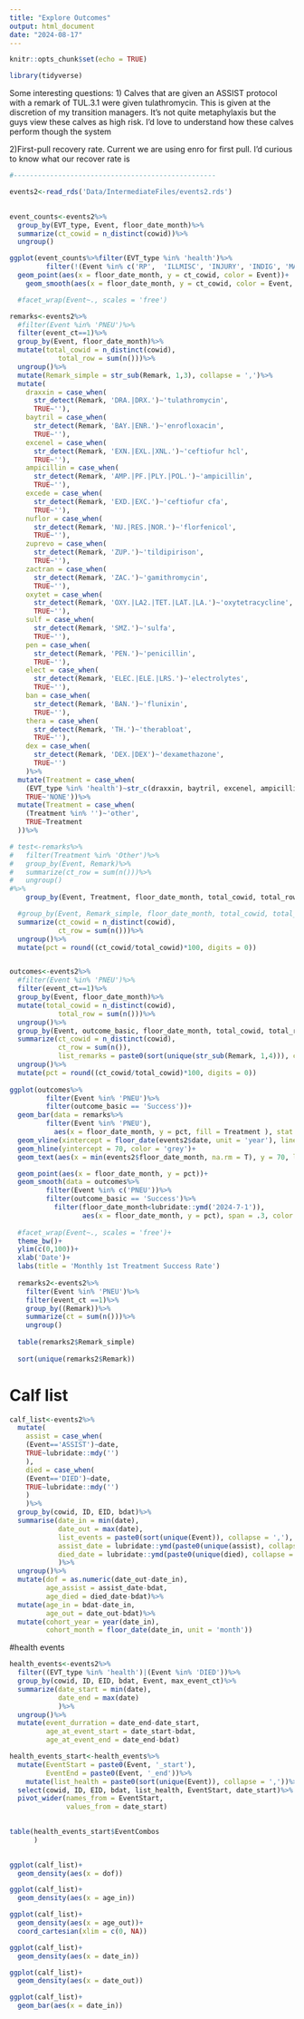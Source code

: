 ```yaml
---
title: "Explore Outcomes"
output: html_document
date: "2024-08-17"
---
```


```r
knitr::opts_chunk$set(echo = TRUE)
```

```r
library(tidyverse)

```
Some interesting questions:
1) Calves that are given an ASSIST protocol with a remark of TUL.3.1 were given tulathromycin. This is given at the discretion of my transition managers. It’s not quite metaphylaxis but the guys view these calves as high risk. I’d love to understand how these calves perform though the system


2)First-pull recovery rate. Current we are using enro for first pull. I’d curious to know what our recover rate is


```r
#--------------------------------------------------

events2<-read_rds('Data/IntermediateFiles/events2.rds')
  
```





```r
event_counts<-events2%>%
  group_by(EVT_type, Event, floor_date_month)%>%
  summarize(ct_cowid = n_distinct(cowid))%>%
  ungroup()

ggplot(event_counts%>%filter(EVT_type %in% 'health')%>%
         filter(!(Event %in% c('RP',  'ILLMISC', 'INJURY', 'INDIG', 'MAST', 'SWLNLEG', 'FEVER', 'DIPTHRA'))))+
  geom_point(aes(x = floor_date_month, y = ct_cowid, color = Event))+
    geom_smooth(aes(x = floor_date_month, y = ct_cowid, color = Event, fill = Event, group = Event))#+

  #facet_wrap(Event~., scales = 'free')


```


```r

remarks<-events2%>%
  #filter(Event %in% 'PNEU')%>%
  filter(event_ct==1)%>%
  group_by(Event, floor_date_month)%>%
  mutate(total_cowid = n_distinct(cowid), 
            total_row = sum(n()))%>%
  ungroup()%>%
  mutate(Remark_simple = str_sub(Remark, 1,3), collapse = ',')%>%
  mutate(
    draxxin = case_when(
      str_detect(Remark, 'DRA.|DRX.')~'tulathromycin', 
      TRUE~''), 
    baytril = case_when(
      str_detect(Remark, 'BAY.|ENR.')~'enrofloxacin', 
      TRUE~''), 
    excenel = case_when(
      str_detect(Remark, 'EXN.|EXL.|XNL.')~'ceftiofur hcl', 
      TRUE~''), 
    ampicillin = case_when(
      str_detect(Remark, 'AMP.|PF.|PLY.|POL.')~'ampicillin', 
      TRUE~''), 
    excede = case_when(
      str_detect(Remark, 'EXD.|EXC.')~'ceftiofur cfa', 
      TRUE~''), 
    nuflor = case_when(
      str_detect(Remark, 'NU.|RES.|NOR.')~'florfenicol', 
      TRUE~''), 
    zuprevo = case_when(
      str_detect(Remark, 'ZUP.')~'tildipirison', 
      TRUE~''),
    zactran = case_when(
      str_detect(Remark, 'ZAC.')~'gamithromycin', 
      TRUE~''), 
    oxytet = case_when(
      str_detect(Remark, 'OXY.|LA2.|TET.|LAT.|LA.')~'oxytetracycline', 
      TRUE~''), 
    sulf = case_when(
      str_detect(Remark, 'SMZ.')~'sulfa', 
      TRUE~''),
    pen = case_when(
      str_detect(Remark, 'PEN.')~'penicillin', 
      TRUE~''), 
    elect = case_when(
      str_detect(Remark, 'ELEC.|ELE.|LRS.')~'electrolytes', 
      TRUE~''), 
    ban = case_when(
      str_detect(Remark, 'BAN.')~'flunixin', 
      TRUE~''), 
    thera = case_when(
      str_detect(Remark, 'TH.')~'therabloat', 
      TRUE~''),
    dex = case_when(
      str_detect(Remark, 'DEX.|DEX')~'dexamethazone', 
      TRUE~'')
    )%>%
  mutate(Treatment = case_when(
    (EVT_type %in% 'health')~str_c(draxxin, baytril, excenel, ampicillin, excede, nuflor, zuprevo, zactran, oxytet, sulf, pen, ban, elect, thera, dex,  sep = ''), 
    TRUE~'NONE'))%>%
  mutate(Treatment = case_when(
    (Treatment %in% '')~'other', 
    TRUE~Treatment
  ))%>%

# test<-remarks%>%
#   filter(Treatment %in% 'Other')%>%
#   group_by(Event, Remark)%>%
#   summarize(ct_row = sum(n()))%>%
#   ungroup()
#%>%
    group_by(Event, Treatment, floor_date_month, total_cowid, total_row)%>%

  #group_by(Event, Remark_simple, floor_date_month, total_cowid, total_row)%>%
  summarize(ct_cowid = n_distinct(cowid), 
            ct_row = sum(n()))%>%
  ungroup()%>%
  mutate(pct = round((ct_cowid/total_cowid)*100, digits = 0))


outcomes<-events2%>%
  #filter(Event %in% 'PNEU')%>%
  filter(event_ct==1)%>%
  group_by(Event, floor_date_month)%>%
  mutate(total_cowid = n_distinct(cowid), 
            total_row = sum(n()))%>%
  ungroup()%>%
  group_by(Event, outcome_basic, floor_date_month, total_cowid, total_row)%>%
  summarize(ct_cowid = n_distinct(cowid), 
            ct_row = sum(n()), 
            list_remarks = paste0(sort(unique(str_sub(Remark, 1,4))), collapse = ','))%>%
  ungroup()%>%
  mutate(pct = round((ct_cowid/total_cowid)*100, digits = 0))
  
ggplot(outcomes%>%
         filter(Event %in% 'PNEU')%>%
         filter(outcome_basic == 'Success'))+
  geom_bar(data = remarks%>%
         filter(Event %in% 'PNEU'), 
           aes(x = floor_date_month, y = pct, fill = Treatment ), stat = 'identity')+
  geom_vline(xintercept = floor_date(events2$date, unit = 'year'), linetype = 'dashed', color = 'grey')+
  geom_hline(yintercept = 70, color = 'grey')+
  geom_text(aes(x = min(events2$floor_date_month, na.rm = T), y = 70, label = 'Target'),vjust = 0, hjust = 0, color = 'grey')+

  geom_point(aes(x = floor_date_month, y = pct))+
  geom_smooth(data = outcomes%>%
         filter(Event %in% c('PNEU'))%>%
         filter(outcome_basic == 'Success')%>%
           filter(floor_date_month<lubridate::ymd('2024-7-1')),
                  aes(x = floor_date_month, y = pct), span = .3, color = 'black')+
  
  #facet_wrap(Event~., scales = 'free')+
  theme_bw()+
  ylim(c(0,100))+
  xlab('Date')+
  labs(title = 'Monthly 1st Treatment Success Rate')
  
  remarks2<-events2%>%
    filter(Event %in% 'PNEU')%>%
    filter(event_ct ==1)%>%
    group_by((Remark))%>%
    summarize(ct = sum(n()))%>%
    ungroup()
  
  table(remarks2$Remark_simple)
  
  sort(unique(remarks2$Remark))

```

# Calf list

```r
calf_list<-events2%>%
  mutate(
    assist = case_when(
    (Event=='ASSIST')~date, 
    TRUE~lubridate::mdy('')
    ), 
    died = case_when(
    (Event=='DIED')~date, 
    TRUE~lubridate::mdy('')
    )
    )%>%
  group_by(cowid, ID, EID, bdat)%>%
  summarise(date_in = min(date), 
            date_out = max(date), 
            list_events = paste0(sort(unique(Event)), collapse = ','), 
            assist_date = lubridate::ymd(paste0(unique(assist), collapse = ',' )), 
            died_date = lubridate::ymd(paste0(unique(died), collapse = ','))
            )%>%
  ungroup()%>%
  mutate(dof = as.numeric(date_out-date_in),
         age_assist = assist_date-bdat, 
         age_died = died_date-bdat)%>%
  mutate(age_in = bdat-date_in, 
         age_out = date_out-bdat)%>%
  mutate(cohort_year = year(date_in), 
         cohort_month = floor_date(date_in, unit = 'month'))


```

#health events
```r
health_events<-events2%>%
  filter((EVT_type %in% 'health')|(Event %in% 'DIED'))%>%
  group_by(cowid, ID, EID, bdat, Event, max_event_ct)%>%
  summarize(date_start = min(date), 
            date_end = max(date) 
            )%>%
  ungroup()%>%
  mutate(event_durration = date_end-date_start, 
         age_at_event_start = date_start-bdat, 
         age_at_event_end = date_end-bdat)

health_events_start<-health_events%>%
  mutate(EventStart = paste0(Event, '_start'), 
         EventEnd = paste0(Event, '_end'))%>%
    mutate(list_health = paste0(sort(unique(Event)), collapse = ','))%>%
  select(cowid, ID, EID, bdat, list_health, EventStart, date_start)%>%
  pivot_wider(names_from = EventStart, 
              values_from = date_start)
  

table(health_events_start$EventCombos
      )
  
```


```r
ggplot(calf_list)+
  geom_density(aes(x = dof))

ggplot(calf_list)+
  geom_density(aes(x = age_in))

ggplot(calf_list)+
  geom_density(aes(x = age_out))+
  coord_cartesian(xlim = c(0, NA))

ggplot(calf_list)+
  geom_density(aes(x = date_in))

ggplot(calf_list)+
  geom_density(aes(x = date_out))

ggplot(calf_list)+
  geom_bar(aes(x = date_in))
```


